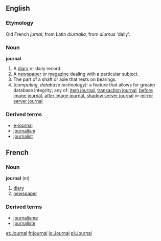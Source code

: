 ==English==

===Etymology===
Old French ''jurnal'', from Latin ''diurnalia'', from ''diurnus'' 'daily'.

===Noun===
'''journal'''
#A [[diary]] or daily record.
#A [[newspaper]] or [[magazine]] dealing with a particular subject.
#The part of a shaft or axle that rests on bearings.
#''(computing, database technology):'' a feature that allows for greater database integrity; any of: [[item journal]], [[transaction journal]], [[before image journal]], [[after image journal]], [[shadow server journal]] or [[mirror server journal]]
<!-- [[item journal]] - individual records added, changed or removed, [[transaction journal]], items that have been grouped into "transactions", [[before image journal]], (BIJ - pronounced "bitch" when rolling back) journal of what the "block" looked like before a record was added,  [[after image journal]], journal of what block "will" look like when written to disk (two phase commit to disk), [[shadow server journal]] logical mirror on separate server.  [[mirror server journal]] block-by-block mirror on a separate server.  -->

===Derived terms===
*[[e-journal]]
*[[journalism]]
*[[journalist]]

==French==
===Noun===
'''journal''' (''m'')
#[[diary]]
#[[newspaper]]
===Derived terms===
*[[journalisme]]
*[[journaliste]]

[[et:Journal]]
[[fr:journal]]
[[io:Journal]]
[[pl:Journal]]